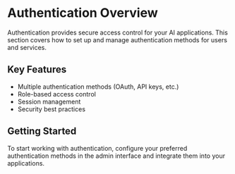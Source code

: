 # Authentication Overview

Authentication provides secure access control for your AI applications. This section covers how to set up and manage authentication methods for users and services.

## Key Features

- Multiple authentication methods (OAuth, API keys, etc.)
- Role-based access control
- Session management
- Security best practices

## Getting Started

To start working with authentication, configure your preferred authentication methods in the admin interface and integrate them into your applications.
